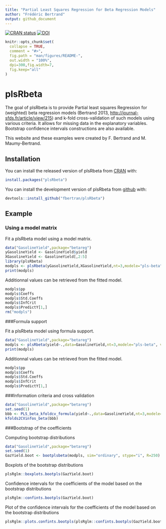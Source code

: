 ```yaml
---
title: "Partial Least Squares Regression for Beta Regression Models"
author: "Frédéric Bertrand"
output: github_document
---
```


[![CRAN status](https://www.r-pkg.org/badges/version/plsRbeta)](https://cran.r-project.org/package=plsRbeta)
[![DOI](https://zenodo.org/badge/18454088.svg)](https://zenodo.org/badge/latestdoi/18454088)

<!-- README.md is generated from README.Rmd. Please edit that file -->

```r
knitr::opts_chunk$set(
  collapse = TRUE,
  comment = "#>",
  fig.path = "man/figures/README-",
  out.width = "100%",
  dpi=300,fig.width=7,
  fig.keep="all"
)
```

# plsRbeta

The goal of plsRbeta is to provide Partial least squares Regression for (weighted) beta regression models (Bertrand 2013,  <http://journal-sfds.fr/article/view/215>) and k-fold cross-validation of such models using various criteria. It allows for missing data in the explanatory variables. Bootstrap confidence intervals constructions are also available.

This website and these examples were created by F. Bertrand and M. Maumy-Bertrand.

## Installation

You can install the released version of plsRbeta from [CRAN](https://CRAN.R-project.org) with:

```r
install.packages("plsRbeta")
```

You can install the development version of plsRbeta from [github](https://github.com) with:

```r
devtools::install_github("fbertran/plsRbeta")
```

## Example

### Using a model matrix
Fit a plsRbeta model using a model matrix.

```r
data("GasolineYield",package="betareg")
yGasolineYield <- GasolineYield$yield
XGasolineYield <- GasolineYield[,2:5]
library(plsRbeta)
modpls <- plsRbeta(yGasolineYield,XGasolineYield,nt=3,modele="pls-beta")
print(modpls)
```

Additionnal values can be retrieved from the fitted model.
```r
modpls$pp
modpls$Coeffs
modpls$Std.Coeffs
modpls$InfCrit
modpls$PredictY[1,]
rm("modpls")
```

###Formula support

Fit a plsRbeta model using formula support.
```r
data("GasolineYield",package="betareg")
modpls <- plsRbeta(yield~.,data=GasolineYield,nt=3,modele="pls-beta", verbose=FALSE)
print(modpls)
```

Additionnal values can be retrieved from the fitted model.
```r
modpls$pp
modpls$Coeffs
modpls$Std.Coeffs
modpls$InfCrit
modpls$PredictY[1,]
```

###Information criteria and cross validation

```r
data("GasolineYield",package="betareg")
set.seed(1)
bbb <- PLS_beta_kfoldcv_formula(yield~.,data=GasolineYield,nt=3,modele="pls-beta",verbose=FALSE)
kfolds2CVinfos_beta(bbb)
```

###Bootstrap of the coefficients

Computing bootstrap distributions
```r
data("GasolineYield",package="betareg")
set.seed(1)
GazYield.boot <- bootplsbeta(modpls, sim="ordinary", stype="i", R=250)
```

Boxplots of the bootstrap distributions
```r
plsRglm::boxplots.bootpls(GazYield.boot)
```

Confidence intervals for the coefficients of the model based on the bootstrap distributions
```r
plsRglm::confints.bootpls(GazYield.boot)
```

Plot of the confidence intervals for the coefficients of the model based on the bootstrap distributions
```r
plsRglm::plots.confints.bootpls(plsRglm::confints.bootpls(GazYield.boot))
```
